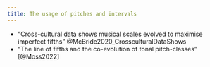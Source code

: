 ```yaml
---
title: The usage of pitches and intervals
---
```


- "Cross-cultural data shows musical scales evolved to maximise imperfect fifths" @McBride2020_CrossculturalDataShows
- "The line of fifths and the co-evolution of tonal pitch-classes" [@Moss2022]